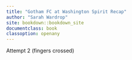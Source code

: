 ```yaml
---
title: "Gotham FC at Washington Spirit Recap"
author: "Sarah Wardrop"
site: bookdown::bookdown_site
documentclass: book
classoption: openany
---
```


Attempt 2
(fingers crossed)
